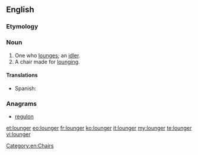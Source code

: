 ==English==

===Etymology===
{{suffix|lounge|er}}

===Noun===
{{en-noun}}

# One who [[lounge]]s; an [[idler]].
# A chair made for [[lounge|lounging]].

====Translations====
{{trans-top|chair}}
* Spanish: {{t-|es|tumbona|f}}
{{trans-mid}}
{{trans-bottom}}

===Anagrams===
* [[regulon#English|regulon]]

[[Category:en:Chairs]]

[[et:lounger]]
[[eo:lounger]]
[[fr:lounger]]
[[ko:lounger]]
[[it:lounger]]
[[my:lounger]]
[[te:lounger]]
[[vi:lounger]]